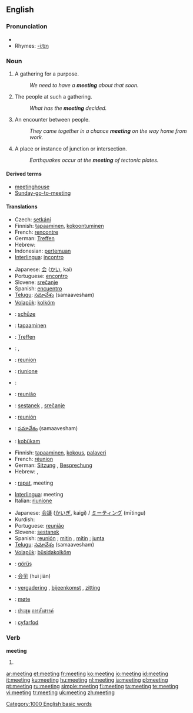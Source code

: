 ==English==

{{rank|physical|spring|troops|897|meeting|corner|spite|built}}

===Pronunciation===
* {{audio|en-us-meeting.ogg|Audio (US)}}
* Rhymes: [[Rhymes:English:-iːtɪŋ|-iːtɪŋ]]

===Noun===
{{en-noun}}

# A gathering for a purpose.
#: ''We need to have a '''meeting''' about that soon.''
# The people at such a gathering.
#: ''What has the '''meeting''' decided.''
# An encounter between people.
#: ''They came together in a chance '''meeting''' on the way home from work.''
# A place or instance of junction or intersection.
#: ''Earthquakes occur at the '''meeting''' of tectonic plates.''

====Derived terms====
* [[meetinghouse]]
* [[Sunday-go-to-meeting]]

====Translations====
{{trans-top|gathering for a purpose}}
{{trans-mid}}
{{trans-bottom}}

{{trans-top|people at such a gathering}}
{{trans-mid}}
{{trans-bottom}}

{{trans-top|encounter between people}}
* Czech: [[setkání]] {{n}}
* Finnish: [[tapaaminen]], [[kokoontuminen]]
* French: [[rencontre]] {{f}}
* German: [[Treffen]] {{n}}
* Hebrew: {{he-translation|פגישה|pgishá}} {{f}}
* Indonesian: [[temu|pertemuan]]
* [[Interlingua]]: [[incontro]]
{{trans-mid}}
* Japanese: [[会]] ([[かい]], kai)
* Portuguese: [[encontro]]
* Slovene: [[srečanje]] {{n}}
* Spanish: [[encuentro]]
* [[Telugu]]: [[సమావేశం]] (samaavesham)
* [[Volapük]]: [[kolköm]]
{{trans-bottom}}

{{trans-top|place or instance of junction or intersection}}
{{trans-mid}}
{{trans-bottom}}

{{checktrans-top|agreed upon event which happens at a specified time and place}}
* {{ttbc|Czech}}: [[schůze]] {{f}}
* {{ttbc|Finnish}}: [[tapaaminen]]
* {{ttbc|German}}: [[Treffen]] {{n}}
* {{ttbc|Hebrew}}: {{he-translation|פגישה|pgishá}} {{f}}, {{he-translation|ישיבה|yeshivá}} {{f}}
* {{ttbc|[[Interlingua]]}}: [[reunion]]
* {{ttbc|Italian}}: [[riunione]] {{f}}
{{trans-mid}}
* {{ttbc|Kurdish}}: {{KUchar|[[کۆبونه‌وه‌]]}}
* {{ttbc|Portuguese}}: [[reunião]] {{f}}
* {{ttbc|Slovene}}: [[sestanek]] {{m}}, [[srečanje]] {{n}}
* {{ttbc|Spanish}}: [[reunión]] {{f}}
* {{ttbc|[[Telugu]]}}: [[సమావేశం]] (samaavesham)
* {{ttbc|[[Volapük]]}}: [[kobükam]]
{{trans-bottom}}

{{checktrans-top|gathering among business people to discuss their business}}
* Finnish: [[tapaaminen]], [[kokous]], [[palaveri]]
* French: [[réunion]] {{f}}
* German: [[Sitzung]] {{f}}, [[Besprechung]] {{f}}
* Hebrew: {{he-translation|פגישה|pgishá}} {{f}}, {{he-translation|ישיבה|yeshivá}} {{f}}
* {{ttbc:Indonesian}}: [[rapat]], meeting
* [[Interlingua]]: meeting
* Italian: [[riunione]] {{f}}
{{trans-mid}}
* Japanese: [[会議]] ([[かいぎ]], kaigi) / [[ミーティング]] (mītingu)
* Kurdish: {{KUchar|[[کۆبونه‌وه‌]]}}
* Portuguese: [[reunião]] {{f}}
* Slovene: [[sestanek]] {{m}}
* Spanish: [[reunión]] {{f}}; [[mitin]] {{m}}, [[mítin]] {{italbrac|Latin America}}; [[junta]] {{f}}
* [[Telugu]]: [[సమావేశం]] (samaavesham)
* [[Volapük]]: [[büsidakolköm]]
{{trans-bottom}}

{{checktrans-top}}
* {{ttbc|Azerbaijani}}: [[görüş]]
* {{ttbc|Chinese}}: [[会见]] (huì jiàn)
* {{ttbc|Dutch}}: [[vergadering]] {{f}}, [[bijeenkomst]] {{f}}, [[zitting]] {{f}}
{{trans-mid}}
* {{ttbc|Norwegian}}: [[møte]]
* {{ttbc|Thai}}: [[ประชุม]] [[การสังสรรค์]]
* {{ttbc|Welsh}}: [[cyfarfod]]
{{trans-bottom}}

===Verb===
'''meeting'''

# {{present participle of|[[meet]]}}

[[Category:1000 English basic words]]

[[ar:meeting]]
[[et:meeting]]
[[fr:meeting]]
[[ko:meeting]]
[[io:meeting]]
[[id:meeting]]
[[it:meeting]]
[[ku:meeting]]
[[hu:meeting]]
[[nl:meeting]]
[[ja:meeting]]
[[pl:meeting]]
[[pt:meeting]]
[[ru:meeting]]
[[simple:meeting]]
[[fi:meeting]]
[[ta:meeting]]
[[te:meeting]]
[[vi:meeting]]
[[tr:meeting]]
[[uk:meeting]]
[[zh:meeting]]